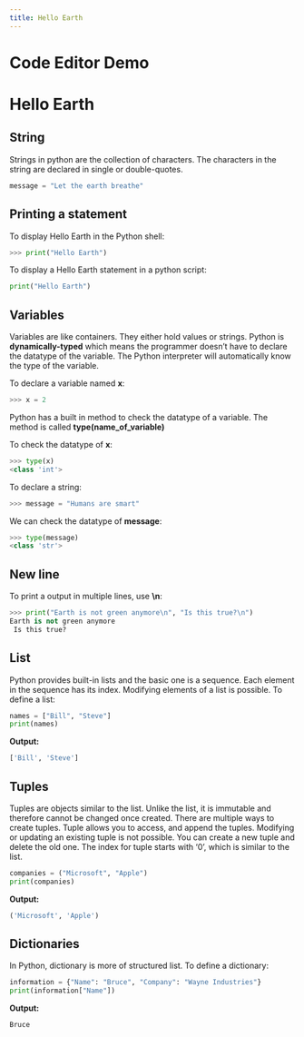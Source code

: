 ```yaml
---
title: Hello Earth
---
```


# Code Editor Demo
<CodeEditor id="python-demo" display={true} language="python"></CodeEditor>

<CodeEditor id="js-demo" display={true} language="javascript"></CodeEditor>


# Hello Earth

## String
Strings in python are the collection of characters. The characters in the string are declared in single or double-quotes.

```python
message = "Let the earth breathe"
```

## Printing a statement
To display Hello Earth in the Python shell:

```python
>>> print("Hello Earth")
```

To display a Hello Earth statement in a python script:
```python
print("Hello Earth")
```

## Variables
Variables are like containers. They either hold values or strings. Python is **dynamically-typed** which means the programmer doesn’t have to declare the datatype of the variable. The Python interpreter will automatically know the type of the variable.

To declare a variable named **x**:
```python
>>> x = 2
```

<Note> Python has a built in method to check the datatype of a variable. The method is called <b>type(name_of_variable)</b></Note>

To check the datatype of **x**:
```python
>>> type(x)
<class 'int'>
```

To declare a string:
```python
>>> message = "Humans are smart"
```

We can check the datatype of **message**:
```python
>>> type(message)
<class 'str'>
```

## New line
To print a output in multiple lines, use **\n**:

```python
>>> print("Earth is not green anymore\n", "Is this true?\n")
Earth is not green anymore
 Is this true?
```

## List
Python provides built-in lists and the basic one is a sequence. Each element in the sequence has its index. Modifying elements of a list is possible. To define a list:

```python
names = ["Bill", "Steve"]
print(names)
```

**Output:**
```python
['Bill', 'Steve']
```

## Tuples
Tuples are objects similar to the list. Unlike the list, it is immutable and therefore cannot be changed once created. There are multiple ways to create tuples. Tuple allows you to access, and append the tuples. Modifying or updating an existing tuple is not possible. You can create a new tuple and delete the old one. The index for tuple starts with ‘0’, which is similar to the list.

```python
companies = ("Microsoft", "Apple")
print(companies)
```

**Output:**
```python
('Microsoft', 'Apple')
```

## Dictionaries
In Python, dictionary is more of structured list. To define a dictionary:

```python
information = {"Name": "Bruce", "Company": "Wayne Industries"}
print(information["Name"])
```

**Output:**
```python
Bruce
```
